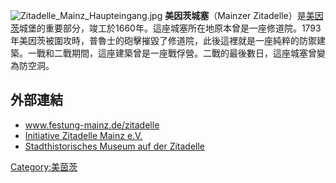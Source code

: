 [[File:Zitadelle_Mainz_Haupteingang.jpg|thumb]]
'''美因茨城塞'''（Mainzer Zitadelle）是[[美因茨|美因茨]]城堡的重要部分，竣工於1660年。這座城塞所在地原本曾是一座修道院。1793年美因茨被圍攻時，普魯士的砲擊摧毀了修道院，此後這裡就是一座純粹的防禦建築。一戰和二戰期間，這座建築曾是一座戰俘營。二戰的最後數日，這座城塞曾變為防空洞。
==外部連結==
{{commons|Zitadelle, Mainz}}
*[http://www.festung-mainz.de/zitadelle www.festung-mainz.de/zitadelle] {{Wayback|url=http://www.festung-mainz.de/zitadelle |date=20200917055603 }}
*[http://www.zitadelle-mainz.de Initiative Zitadelle Mainz e.V.] {{Wayback|url=http://www.zitadelle-mainz.de/ |date=20210316143436 }}
*[http://rheinhessen.regionalgeschichte.net/3746.html Stadthistorisches Museum auf der Zitadelle]{{dead link|date=January 2018 |bot=InternetArchiveBot |fix-attempted=yes }}
{{coord|49|59|35|N|8|16|27|E|region:DE-RP_type:landmark_source:dewiki|display=title}}

[[Category:美茵茨|Category:美茵茨]]
{{hist-stub}}